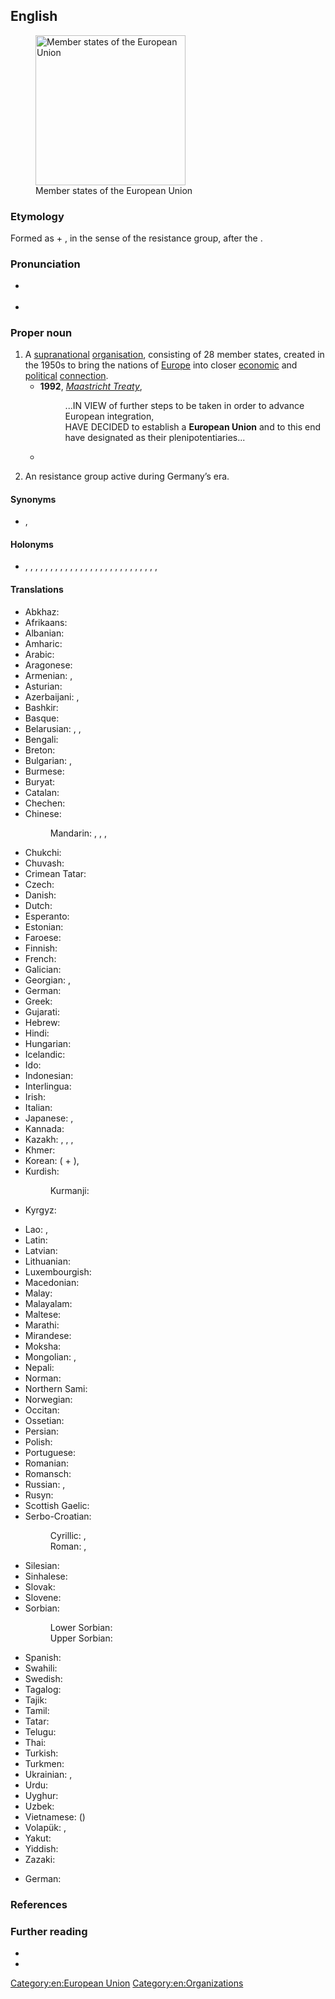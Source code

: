 ==English==
[[Image:European Union.svg|thumb|right|240px|Member states of the European Union]]

===Etymology===
Formed as {{m|en|European}} + {{m|en|union|Union}}, in the sense of the resistance group, after the {{etyl|de|en}} {{m|de|Europäische Union}}.

===Pronunciation===
* {{a|RP}} {{IPA|en|/ˌjʊəɹəˈpiːən ˈjuːnjən/|/ˌjɔːɹəˈpiːən ˈjuːnjən/}}
* {{a|GA}} {{IPA|en|/ˌjʊɹəˈpiən ˈjunjən/|/ˌjɝɹəˈpi.ən ˈjunjən/}}
{{rfap|en}}

===Proper noun===
{{en-proper noun|head=[[European]] [[union|Union]]}}

# A [[supranational]] [[organisation]], consisting of 28 member states, created in the 1950s to bring the nations of [[Europe]] into closer [[economic]] and [[political]] [[connection]].
#* '''1992''', ''[[w:Maastricht Treaty|Maastricht Treaty]]'',
#*: ...IN VIEW of further steps to be taken in order to advance European integration,<br/>HAVE DECIDED to establish a '''European Union''' and to this end have designated as their plenipotentiaries...
#* {{quote-text|en|year=1996|author={{w|John Major}}|title=[[s:EU Beef Ban and the Florence European Council|EU Beef Ban and the Florence European Council]]|passage=The issue will now be dealt with on a proper, rational basis, with the timetable for the lifting of the ban dependent on our own efforts. That has enabled the restoration of normal business in the '''European Union'''.}}
# {{lb|en|historical}} An {{l|en|antifascist}} resistance group active during Germany’s {{l|en|Nazi}} era.

====Synonyms====
* {{sense|European supranational organisation}} {{l|en|EU}} {{qualifier|initialism}}, {{l|en|EUSSR}}

====Holonyms====
* {{q|member countries<ref>{{cite-web|title=The 28 member countries of the EU|url=https://europa.eu/european-union/about-eu/countries_en|work=Countries|publisher=European Union|accessdate=1 April 2019}}.</ref>}} {{l|en|Austria}}, {{l|en|Belgium}}, {{l|en|Bulgaria}}, {{l|en|Croatia}}, {{l|en|Cyprus}}, {{l|en|Czechia}}, {{l|en|Denmark}}, {{l|en|Estonia}}, {{l|en|Finland}}, {{l|en|France}}, {{l|en|Germany}}, {{l|en|Greece}}, {{l|en|Hungary}}, {{l|en|Ireland}}, {{l|en|Italy}}, {{l|en|Latvia}}, {{l|en|Lithuania}}, {{l|en|Luxembourg}}, {{l|en|Malta}}, {{l|en|Netherlands}}, {{l|en|Poland}}, {{l|en|Portugal}}, {{l|en|Romania}}, {{l|en|Slovakia}}, {{l|en|Slovenia}}, {{l|en|Spain}}, {{l|en|Sweden}}, {{l|en|United Kingdom}}

====Translations====
{{trans-top|European supranational organisation}}
* Abkhaz: {{t|ab|Европатәи Аидгыла|sc=Cyrl}}
* Afrikaans: {{t|af|Europese Unie}}
* Albanian: {{t+|sq|Bashkimi Evropian|m}}
* Amharic: {{t|am|አውሮፓ ህብረት|sc=Ethi}}
* Arabic: {{t+|ar|اَلْإِتِّحَاد اَلْأُورُوبِيّ|m}}
* Aragonese: {{t|an|Unión Europea|f}}
* Armenian: {{t+|hy|Եվրամիություն}}, {{t+|hy|Եվրոպական Միություն|sc=Armn}}
* Asturian: {{t|ast|Xunión Europea|f}}
* Azerbaijani: {{t+|az|Avropa İttifaqı}}, {{t|az|Авропа Иттифагы|sc=Cyrl}}
* Bashkir: {{t|ba|Европа берләшмәһе|sc=Cyrl}}
* Basque: {{t+|eu|Europar Batasuna}}
* Belarusian: {{t|be|Еўрапе́йскі Саю́з|m}}, {{t|be|Еўрасаю́з|m|sc=Cyrl}}, {{t|be|Эўрапе́йскі Зьвяз|m|sc=Cyrl}} {{qualifier|dated}}
* Bengali: {{t|bn|ইউরোপীয় ইউনিয়ন||sc=Beng}}
* Breton: {{t|br|Unaniezh Europa|?}}
* Bulgarian: {{t|bg|Европе́йски съю́з|m}}, {{t|bg|Евросъю́з|m|sc=Cyrl}}
* Burmese: {{t|my|ဥရောပသမဂ္ဂ}}
* Buryat: {{t|bua|Европын холбоо}}
* Catalan: {{t|ca|Unió Europea|f}}
* Chechen: {{t|ce|Европан барт|sc=Cyrl}}
* Chinese:
*: Mandarin: {{t+|cmn|歐洲聯盟|sc=Hani}}, {{t+|cmn|欧洲联盟|tr=Ōuzhōu Liánméng|sc=Hani}}, {{t+|cmn|歐盟|sc=Hani}}, {{t+|cmn|欧盟|tr=Ōuméng|sc=Hani}}
* Chukchi: {{t|ckt|Европакэн Союз|tr=Evropakėn Sojuz}}
* Chuvash: {{t|cv|Европа Пӗрлешӗвӗ|sc=Cyrl}}
* Crimean Tatar: {{t|crh|Avropa Birligi}}
* Czech: {{t+|cs|Evropská unie|f}}
* Danish: {{t|da|Europæiske Union|c}}
* Dutch: {{t+|nl|Europese Unie|f}}
* Esperanto: {{t|eo|Eŭropa Unio}}
* Estonian: {{t+|et|Euroopa Liit}}
* Faroese: {{t|fo|Evropasamveldið|n}}
* Finnish: {{t+|fi|Euroopan unioni}}
* French: {{t+|fr|Union européenne|f}}
* Galician: {{t|gl|Unión Europea|f}}
* Georgian: {{t|ka|ევროპის კავშირი|sc=Geor}}, {{t|ka|ევროკავშირი|sc=Geor}}
* German: {{t+|de|Europäische Union|f}}
* Greek: {{t+|el|Ευρωπαϊκή Ένωση|f}}
* Gujarati: {{t|gu|યુરોપિયન યુનિયન|sc=Gujr}}
* Hebrew: {{t|he|הַאִיחוּד הַאֵירוֹפִּי|m|tr=ha-ikhúd ha-eropi}}
* Hindi: {{t|hi|यूरोपीय संघ}}
* Hungarian: {{t+|hu|Európai Unió}}
* Icelandic: {{t+|is|Evrópusambandið|n}}
* Ido: {{t|io|Europana Uniono}}
* Indonesian: {{t|id|Uni Eropa}}
* Interlingua: {{t|ia|Union Europee}}
* Irish: {{t|ga|Aontas Eorpach|m|alt=an tAontas Eorpach}}
* Italian: {{t+|it|Unione Europea}}
* Japanese: {{t|ja|欧州連合|tr=おうしゅうれんごう, Ōshū Rengō}}, {{t|ja|ヨーロッパ連合|tr=Yōroppa Rengō}}
* Kannada: {{t|kn|ಯುರೋಪಿನ ಒಕ್ಕೂಟ|sc=Knda}}
* Kazakh: {{t|kk|Еуропалық одақ|sc=Cyrl}}, {{t|kk|Еуроодақ|sc=Cyrl}}, {{t|kk|ЕО|sc=Cyrl}}, {{t|kk|Еуропа Одағы|sc=Cyrl}}
* Khmer: {{t|km|សហភាពអឺរ៉ុប}}
* Korean: {{t|ko|^유럽 연합}} ({{t+|ko|유럽}} + {{t+|ko|聯合|alt=-聯合|sc=Hani}}), {{t|ko|^유럽 련합}} {{qualifier|North Korea}}
* Kurdish:
*: Kurmanji: {{t+|ku|Yekîtiya Ewropayê}}
* Kyrgyz: {{t|ky|Эвропалык Союз|sc=Cyrl}}
{{trans-mid}}
* Lao: {{t|lo|ສະຫະພາບເອີລົບ}}, {{t+|lo|ສະຫະພາບເອີຣົບ}}
* Latin: {{t|la|Unio Europaea|f}}
* Latvian: {{t|lv|Eiropas Savienība|f}}
* Lithuanian: {{t+|lt|Europos Sąjunga|f}}
* Luxembourgish: {{t+|lb|Europäesch Unioun|f}}
* Macedonian: {{t|mk|Европска Унија|f}}
* Malay: {{t|ms|Kesatuan Eropah}}
* Malayalam: {{t|ml|യൂറോപ്യൻ യൂണിയൻ|sc=Mlym}}
* Maltese: {{t|mt|Unjoni Ewropea}}
* Marathi: {{t|mr|यूरोपीय संघ|m|sc=Deva}}
* Mirandese: {{t|mwl|Ounion Ouropeia|f}}
* Moksha: {{t|mdf|Явропонь Соткс}}
* Mongolian: {{t|mn|Европын Холбоо|sc=Cyrl}}, {{t|mn|Европын Нэгдэл}}
* Nepali: {{t|ne|युरोपेली संघ}}
* Norman: {{t|nrf|Unnion Ûropéenne|f}}
* Northern Sami: {{t|se|Eurohpá uniovdna}}
* Norwegian: {{t|no|Europeiske Union}}
* Occitan: {{t|oc|Union Europèa|f}}
* Ossetian: {{t|os|Европӕйы Цӕдис}}
* Persian: {{t+|fa|اتحادیه اروپا|tr=ettehâdiye-ye orupâ}}
* Polish: {{t+|pl|Unia Europejska|f}}
* Portuguese: {{t|pt|União Europeia|f}}
* Romanian: {{t+|ro|Uniunea Europeană|f}}
* Romansch: {{t|rm|Uniun europeica|f}}
* Russian: {{t+|ru|Европе́йский сою́з|m}}, {{t+|ru|Евросою́з|m}}
* Rusyn: {{t|rue|Евро́пска у́нія|f|sc=Cyrl}}
* Scottish Gaelic: {{t|gd|Aonadh na h-Eòrpa|m}}
* Serbo-Croatian:
*: Cyrillic: {{t|sh|Европска унија|f|sc=Cyrl}}, {{t|sh|Еуропска унија|f|sc=Cyrl}}
*: Roman: {{t|sh|Evropska unija|f}}, {{t|sh|Europska unija|f}}
* Silesian: {{t|szl|Ojropejsko Uńijo|f}}
* Sinhalese: {{t|si|යුරෝපා සංගමය|sc=Sinh}}
* Slovak: {{t|sk|Európska únia|f}}
* Slovene: {{t|sl|Evropska unija|f}}
* Sorbian:
*: Lower Sorbian: {{t|dsb|Europska unija|f}}
*: Upper Sorbian: {{t|hsb|Europska unija|f}}
* Spanish: {{t+|es|Unión Europea|f}}
* Swahili: {{t|sw|Umoja wa Ulaya}}
* Swedish: {{t+|sv|Europeiska unionen}}
* Tagalog: {{t|tl|European Union}}
* Tajik: {{t|tg|Иттиҳоди Аврупо|sc=Cyrl}}
* Tamil: {{t|ta|ஐரோப்பிய ஒன்றியம்|sc=Taml}}
* Tatar: {{t|tt|Аурупа берлеге}}
* Telugu: {{t|te|ఐరోపా సమాఖ్య|sc=Telu}}
* Thai: {{t+|th|สหภาพยุโรป}}
* Turkish: {{t+|tr|Avrupa Birliği}}
* Turkmen: {{t|tk|Ýewropa Birleşigi}}
* Ukrainian: {{t+|uk|Європе́йський Сою́з|m}}, {{t+|uk|Євросою́з|m|sc=Cyrl}}
* Urdu: {{t|ur|یورپی اتحاد|tr=yūropī ittihād}}
* Uyghur: {{t|ug|ياۋروپا ئىتتىپاقى|sc=ug-Arab}}
* Uzbek: {{t|uz|Yevropa Ittifoqi}}
* Vietnamese: {{t|vi|Liên minh châu Âu}} ({{t|vi|聯盟洲歐|sc=Hani}})
* Volapük: {{t|vo|Balatam Yuropik}}, {{t|vo|Yulopayum}}
* Yakut: {{t|sah|Эуропа Холбоһуга|sc=Cyrl}}
* Yiddish: {{t|yi|אייראָפּעיִשער פֿאַרבאַנד|sc=Hebr}}
* Zazaki: {{qualifier|Southern Zazaki}} {{t|zza|Yewina Ewropa}}
{{trans-bottom}}

{{trans-top|Nazi-era antifascist resistance group}}
* German: {{t+|de|Europäische Union|f}}
{{trans-mid}}
{{trans-bottom}}

===References===
<references/>

===Further reading===
* {{projectlink|wikipedia|European Union (resistance group)}}
* {{projectlink|wikipedia|European Union}}

[[Category:en:European Union]]
[[Category:en:Organizations]]